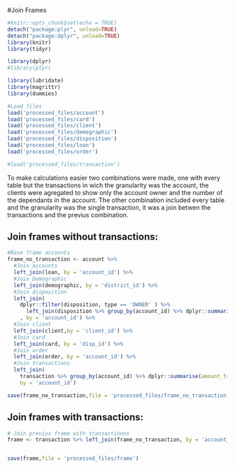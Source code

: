 #Join Frames

```r
#knitr::opts_chunk$set(echo = TRUE)
detach("package:plyr", unload=TRUE)
detach("package:dplyr", unload=TRUE)
library(knitr)
library(tidyr)

library(dplyr)
#library(plyr)

library(lubridate)
library(magrittr)
library(dummies)

#Load files
load('processed_files/account')
load('processed_files/card')
load('processed_files/client')
load('processed_files/demographic')
load('processed_files/disposition')
load('processed_files/loan')
load('processed_files/order')

#load('processed_files/transaction')
```


To make calculations easier two combinations were made, one with every table but the transactions in wich the granularity was the account, the clients were agregated to show only the account owner and the number of the dependants in the account. The other combination included every table and the granularity was the single transaction, it was a join betwen the transactions and the previus combination.

## Join frames without transactions:


```r

#Base frame accounts 
frame_no_transaction <- account %>%
  #Join accounts
  left_join(loan, by = 'account_id') %>%
  #Join Demographic
  left_join(demographic, by = 'district_id') %>%
  #Join disposition
  left_join(
    dplyr::filter(disposition, type == 'OWNER' ) %>% 
      left_join(disposition %>% group_by(account_id) %>% dplyr::summarise(dependants = n()-1), by = 'account_id')
    , by = 'account_id') %>%
  #Join client
  left_join(client,by = 'client_id') %>%
  #Join card
  left_join(card, by = 'disp_id') %>%
  #Join order
  left_join(order, by = 'account_id') %>%
  #Join transactions 
  left_join(
    transaction %>% group_by(account_id) %>% dplyr::summarise(amount_transactions = sum(amount)),
    by = 'account_id')

save(frame_no_transaction,file = 'processed_files/frame_no_transaction')

```



## Join frames with transactions:

```r

# Join previus frame with transactionns
frame <- transaction %>% left_join(frame_no_transaction, by = 'account_id')


save(frame,file = 'processed_files/frame')
```